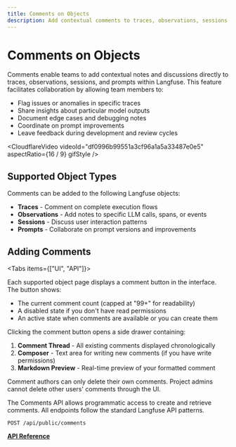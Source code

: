 ```yaml
---
title: Comments on Objects
description: Add contextual comments to traces, observations, sessions, and prompts in Langfuse for team collaboration.
---
```


# Comments on Objects

Comments enable teams to add contextual notes and discussions directly to traces, observations, sessions, and prompts within Langfuse. This feature facilitates collaboration by allowing team members to:

- Flag issues or anomalies in specific traces
- Share insights about particular model outputs
- Document edge cases and debugging notes
- Coordinate on prompt improvements
- Leave feedback during development and review cycles

<CloudflareVideo
  videoId="df0996b99551a3cf96a1a5a33487e0e5"
  aspectRatio={16 / 9}
  gifStyle
/>

## Supported Object Types

Comments can be added to the following Langfuse objects:

- **Traces** - Comment on complete execution flows
- **Observations** - Add notes to specific LLM calls, spans, or events
- **Sessions** - Discuss user interaction patterns
- **Prompts** - Collaborate on prompt versions and improvements

## Adding Comments

<Tabs items={["UI", "API"]}>

<Tab>

Each supported object page displays a comment button in the interface. The button shows:
- The current comment count (capped at "99+" for readability)
- A disabled state if you don't have read permissions
- An active state when comments are available or you can create them

Clicking the comment button opens a side drawer containing:

1. **Comment Thread** - All existing comments displayed chronologically
2. **Composer** - Text area for writing new comments (if you have write permissions)
3. **Markdown Preview** - Real-time preview of your formatted comment

<Callout type="info">
  Comment authors can only delete their own comments. Project admins cannot delete other users' comments through the UI.
</Callout>

</Tab>

<Tab>

The Comments API allows programmatic access to create and retrieve comments. All endpoints follow the standard Langfuse API patterns.

```http
POST /api/public/comments
```

**[API Reference](https://api.reference.langfuse.com/#tag/comments/post/api/public/comments)**


</Tab>

</Tabs>

